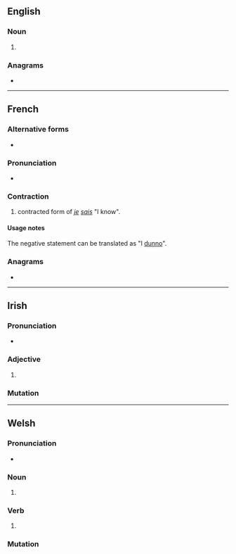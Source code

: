 {{also|cháis}}
==English==

===Noun===
{{head|en|noun plural form}}

# {{plural of|chai|lang=en}}

===Anagrams===
* {{anagrams|en|a=achis|Chias|chias}}

----

==French==

===Alternative forms===
* {{l|fr|ché}}

===Pronunciation===
* {{fr-IPA|ché}}

===Contraction===
{{head|fr|contractions}}

# {{lb|fr|informal}} contracted form of ''[[je]] [[sais]]'' "I know".

====Usage notes====
The negative statement {{m|fr|chais pas}} can be translated as "I [[dunno]]".

===Anagrams===
* {{l|fr|chias}}

----

==Irish==

===Pronunciation===
* {{IPA|[xaʃ]|lang=ga}}

===Adjective===
{{head|ga|mutated adjective}}

# {{ga-lenition of|cais}}

===Mutation===
{{ga-mut-cons|c|ais}}

----

==Welsh==

===Pronunciation===
* {{IPA|/χai̯s/|lang=cy}}

===Noun===
{{head|cy|mutated noun}}

# {{aspirate mutation of|cais|lang=cy}}

===Verb===
{{head|cy|mutated verb}}

# {{aspirate mutation of|cais|lang=cy}}

===Mutation===
{{cy-mut-auto|cais}}